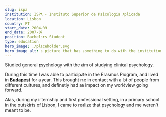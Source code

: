 ```yaml
---
slug: ispa
institution: ISPA - Instituto Superior de Psicologia Aplicada
location: Lisbon
country: PT
start_date: 2004-09
end_date: 2007-07
position: Bachelors Student
type: education
hero_image: ./placeholder.svg
hero_image_alt: a picture that has something to do with the institution
---
```


Studied general psychology with the aim of studying clinical psychology.

During this time I was able to participate in the Erasmus Program, and lived in **[Budapest](https://en.wikipedia.org/wiki/Budapest)** for a year.
This brought me in contact with a lot of people from different cultures, and definetly had an impact on my worldview going forward.

Alas, during my internship and first professional setting, in a primary school in the outskirts of Lisbon, I came to realize that psychology and me weren't meant to be.
